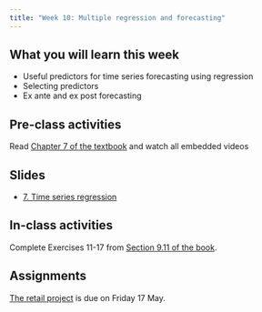 ```yaml
---
title: "Week 10: Multiple regression and forecasting"
---
```


## What you will learn this week

* Useful predictors for time series forecasting using regression
* Selecting predictors
* Ex ante and ex post forecasting

## Pre-class activities

Read [Chapter 7 of the textbook](https://otexts.com/fpp3/regression.html) and watch all embedded videos

## Slides

* [7. Time series regression](slides/7-regression.pdf)

## In-class activities

Complete Exercises 11-17 from [Section 9.11 of the book](https://otexts.com/fpp3/??-exercises.html).

## Assignments

[The retail project](https://learning.monash.edu/mod/assign/view.php?id=1343999) is due on Friday 17 May.
